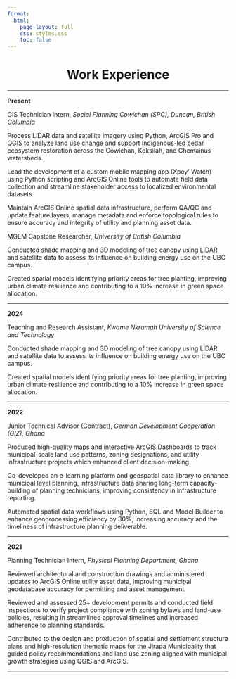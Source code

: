 ```yaml
---
format:
  html:
    page-layout: full
    css: styles.css
    toc: false
---
```


<center>

<h1>Work Experience</h1>

</center>

------------------------------------------------------------------------

**Present**

[GIS Technician Intern]{.role-title}, <em>Social Planning Cowichan (SPC), Duncan, British Columbia</em>\

<p>Process LiDAR data and satellite imagery using Python, ArcGIS Pro and QGIS to analyze land use change and support Indigenous-led cedar ecosystem restoration across the Cowichan, Koksilah, and Chemainus watersheds.</p>

<p>Lead the development of a custom mobile mapping app (Xpey’ Watch) using Python scripting and ArcGIS Online tools to automate field data collection and streamline stakeholder access to localized environmental datasets.</p>

<p>Maintain ArcGIS Online spatial data infrastructure, perform QA/QC and update feature layers, manage metadata and enforce topological rules to ensure accuracy and integrity of utility and planning asset data.</p>


[MGEM Capstone Researcher]{.role-title}, <em>University of British Columbia</em>

<p>Conducted shade mapping and 3D modeling of tree canopy using LiDAR and satellite data to assess its influence on building energy use on the UBC campus.</p>

<p>Created spatial models identifying priority areas for tree planting, improving urban climate resilience and contributing to a 10% increase in green space allocation.</p>

------------------------------------------------------------------------

**2024**

[Teaching and Research Assistant]{.role-title}, <em>Kwame Nkrumah University of Science and Technology</em>\

<p>Conducted shade mapping and 3D modeling of tree canopy using LiDAR and satellite data to assess its influence on building energy use on the UBC campus.</p>

<p>Created spatial models identifying priority areas for tree planting, improving urban climate resilience and contributing to a 10% increase in green space allocation.</p>

------------------------------------------------------------------------

**2022**

[Junior Technical Advisor (Contract)]{.role-title}, <em>German Development Cooperation (GIZ), Ghana</em>\

<p>Produced high-quality maps and interactive ArcGIS Dashboards to track municipal-scale land use patterns, zoning designations, and utility infrastructure projects which enhanced client decision-making.</p>

<p>Co-developed an e-learning platform and geospatial data library to enhance municipal level planning, infrastructure data sharing long-term capacity-building of planning technicians, improving consistency in infrastructure reporting.</p>

<p>Automated spatial data workflows using Python, SQL and Model Builder to enhance geoprocessing efficiency by 30%, increasing accuracy and the timeliness of infrastructure planning deliverable.</p>

------------------------------------------------------------------------

**2021**

[Planning Technician Intern]{.role-title}, <em>Physical Planning Department, Ghana</em>\

<p>Reviewed architectural and construction drawings and administered updates to ArcGIS Online utility asset data, improving municipal geodatabase accuracy for permitting and asset management.</p>

<p>Reviewed and assessed 25+ development permits and conducted field inspections to verify project compliance with zoning bylaws and land-use policies, resulting in streamlined approval timelines and increased adherence to planning standards.</p>

<p>Contributed to the design and production of spatial and settlement structure plans and high-resolution thematic maps for the Jirapa Municipality that guided policy recommendations and land use zoning aligned with municipal growth strategies using QGIS and ArcGIS.</p>

------------------------------------------------------------------------
